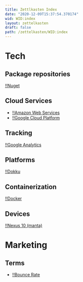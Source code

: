 ```yaml
---
title: Zettlkasten Index
date: "2020-12-09T15:37:54.370174"
wid: WID:index
layout: zettelkasten
draft: false
path: /zettelkasten/WID:index
---
```


# Tech

## Package repositories

[!!Nuget](WID:20200728215938-nuget)

## Cloud Services

-   [!!Amazon Web Services](WID:20200803144816-aws)
-   [!!Google Cloud Platform](WID:20201209213747-google_cloud_platform)

## Tracking

[!!Google Analytics](WID:20200812160510-google_analytics)

## Platforms

[!!Dokku](WID:20200825154152-dokku)

## Containerization

[!!Docker](WID:20200710073759-docker)

## Devices

[!!Nexus 10 (manta)](WID:20201014135215-nexus_10_manta)

# Marketing

## Terms

-   [!!Bounce Rate](WID:20200812182231-bounce_rate)
